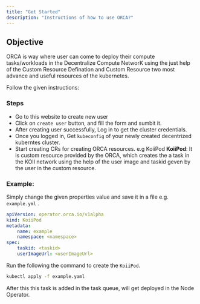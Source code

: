 ```yaml
---
title: "Get Started"
description: "Instructions of how to use ORCA?"
---
```


## Objective

ORCA is way where user can come to deploy their compute tasks/workloads in the Decentralize Compute NetworK using the just help of the Custom Resource Defination and Custom Resource two most advance and useful resources of the kubernetes.

Follow the given instructions:

### Steps

-   Go to this website to create new user
-   Click on `create user` button, and fill the form and sumbit it.
-   After creating user successfully, Log in to get the cluster credentials.
-   Once you logged in, Get `kubeconfig` of your newly created decentrized kuberntes cluster.
-   Start creating CRs for creating ORCA resources. e.g KoiiPod
    <Info>
        **KoiiPod**: It is custom resource provided by the ORCA, which creates
        the a task in the KOII network using the help of the user image and
        taskid geven by the user in the custom resource.
    </Info>

### Example:

Simply change the given properties value and save it in a file e.g. `example.yml` .

```yaml YAML
apiVersion: operator.orca.io/v1alpha
kind: KoiiPod
metadata:
    name: example
    namespace: <namespace>
spec:
    taskid: <taskid>
    userImageUrl: <userImageUrl>
```

Run the following the command to create the `KoiiPod`.

```bash Terminal
kubectl apply -f example.yaml
```

After this this task is added in the task queue, will get deployed in the Node Operator.
